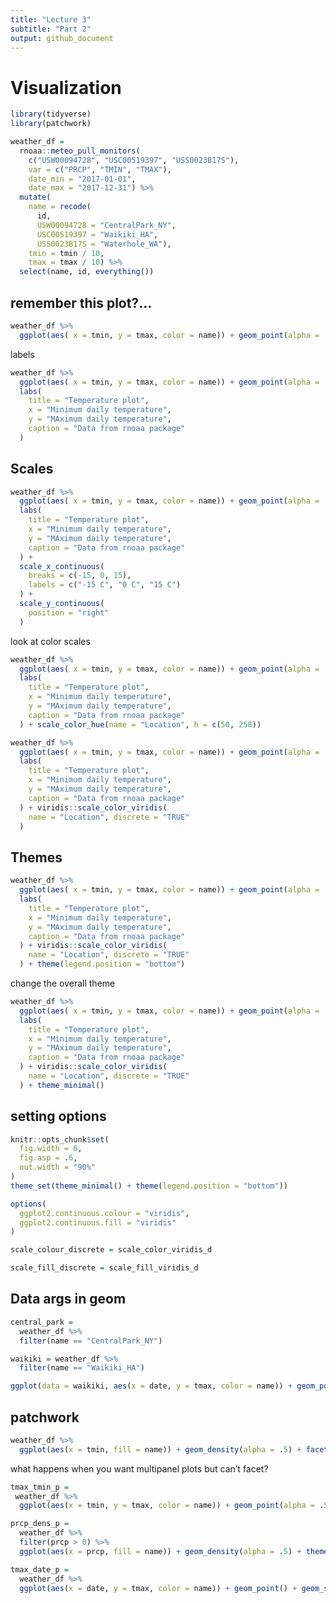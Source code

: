 ```yaml
---
title: "Lecture 3"
subtitle: "Part 2"
output: github_document
---
```




# Visualization



```r
library(tidyverse)
library(patchwork)
```

```r
weather_df = 
  rnoaa::meteo_pull_monitors(
    c("USW00094728", "USC00519397", "USS0023B17S"),
    var = c("PRCP", "TMIN", "TMAX"), 
    date_min = "2017-01-01",
    date_max = "2017-12-31") %>%
  mutate(
    name = recode(
      id, 
      USW00094728 = "CentralPark_NY", 
      USC00519397 = "Waikiki_HA",
      USS0023B17S = "Waterhole_WA"),
    tmin = tmin / 10,
    tmax = tmax / 10) %>%
  select(name, id, everything())
```

## remember this plot?...

```r
weather_df %>% 
  ggplot(aes( x = tmin, y = tmax, color = name)) + geom_point(alpha = .4 )
```

labels

```r
weather_df %>% 
  ggplot(aes( x = tmin, y = tmax, color = name)) + geom_point(alpha = .4 ) +
  labs(
    title = "Temperature plot",
    x = "Minimum daily temperature",
    y = "MAximum daily temperature",
    caption = "Data from rnoaa package"
  )
```

## Scales

```r
weather_df %>% 
  ggplot(aes( x = tmin, y = tmax, color = name)) + geom_point(alpha = .4 ) +
  labs(
    title = "Temperature plot",
    x = "Minimum daily temperature",
    y = "MAximum daily temperature",
    caption = "Data from rnoaa package"
  ) + 
  scale_x_continuous(
    breaks = c(-15, 0, 15),
    labels = c("-15 C", "0 C", "15 C")
  ) +
  scale_y_continuous(
    position = "right"
  )
```

look at color scales

```r
weather_df %>% 
  ggplot(aes( x = tmin, y = tmax, color = name)) + geom_point(alpha = .4 ) +
  labs(
    title = "Temperature plot",
    x = "Minimum daily temperature",
    y = "MAximum daily temperature",
    caption = "Data from rnoaa package"
  ) + scale_color_hue(name = "Location", h = c(50, 250))
```


```r
weather_df %>% 
  ggplot(aes( x = tmin, y = tmax, color = name)) + geom_point(alpha = .4 ) +
  labs(
    title = "Temperature plot",
    x = "Minimum daily temperature",
    y = "MAximum daily temperature",
    caption = "Data from rnoaa package"
  ) + viridis::scale_color_viridis(
    name = "Location", discrete = "TRUE"
  )
```

## Themes

```r
weather_df %>% 
  ggplot(aes( x = tmin, y = tmax, color = name)) + geom_point(alpha = .4 ) +
  labs(
    title = "Temperature plot",
    x = "Minimum daily temperature",
    y = "MAximum daily temperature",
    caption = "Data from rnoaa package"
  ) + viridis::scale_color_viridis(
    name = "Location", discrete = "TRUE"
  ) + theme(legend.position = "bottom")

```

change the overall theme

```r
weather_df %>% 
  ggplot(aes( x = tmin, y = tmax, color = name)) + geom_point(alpha = .4 ) +
  labs(
    title = "Temperature plot",
    x = "Minimum daily temperature",
    y = "MAximum daily temperature",
    caption = "Data from rnoaa package"
  ) + viridis::scale_color_viridis(
    name = "Location", discrete = "TRUE"
  ) + theme_minimal()

```


## setting options

```r

knitr::opts_chunk$set(
  fig.width = 6,
  fig.asp = .6,
  out.width = "90%"
)
theme_set(theme_minimal() + theme(legend.position = "bottom"))

options(
  ggplot2.continuous.colour = "viridis",
  ggplot2.continuous.fill = "viridis"
)

scale_colour_discrete = scale_color_viridis_d

scale_fill_discrete = scale_fill_viridis_d
```

## Data args in geom
```r

central_park =
  weather_df %>% 
  filter(name == "CentralPark_NY")

waikiki = weather_df %>% 
  filter(name == "Waikiki_HA")

ggplot(data = waikiki, aes(x = date, y = tmax, color = name)) + geom_point() + geom_line(data = central_park)
```

## patchwork

```r
weather_df %>% 
  ggplot(aes(x = tmin, fill = name)) + geom_density(alpha = .5) + facet_grid(. ~ name)
```


what happens when you want multipanel plots but can't facet?

```r
tmax_tmin_p = 
 weather_df %>% 
  ggplot(aes(x = tmin, y = tmax, color = name)) + geom_point(alpha = .5) + theme(legend.position = "none")

prcp_dens_p =
  weather_df %>% 
  filter(prcp > 0) %>% 
  ggplot(aes(x = prcp, fill = name)) + geom_density(alpha = .5) + theme(legend.position = "none")

tmax_date_p =
  weather_df %>% 
  ggplot(aes(x = date, y = tmax, color = name)) + geom_point() + geom_smooth(se = FALSE) + theme(legend.position = "none")
```

